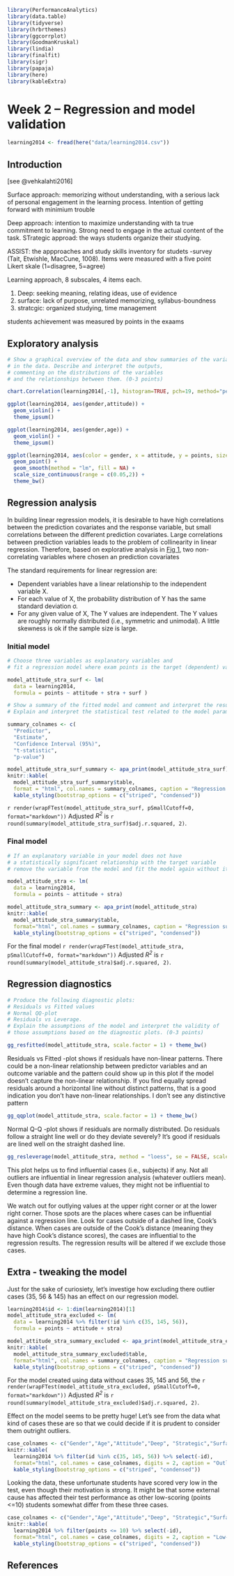 ```r
library(PerformanceAnalytics)
library(data.table)
library(tidyverse)
library(hrbrthemes)
library(ggcorrplot)
library(GoodmanKruskal)
library(lindia)
library(finalfit)
library(sigr)
library(papaja)
library(here)
library(kableExtra)
```

# Week 2 – Regression and model validation

```r

learning2014 <- fread(here("data/learning2014.csv"))

```

## Introduction


[see @vehkalahti2016]

Surface approach: memorizing without understanding, with a serious lack of personal engagement in the learning process. Intention of getting forward with minimium trouble

Deep approach: intention to maximize understanding with ta true commitment to learning. Strong need to engage in the actual content of the task.
STrategic approad: the ways students organize their studying.

ASSIST: the appproaches and study skills inventory for studets -survey (Tait, Etwishle, MacCune, 1008). Items were measured with a five point Likert skale (1=disagree, 5=agree)

Learning approach, 8 subscales, 4 items each.

1. Deep: seeking meaning, relating ideas, use of evidence
2. surface: lack of purpose, unrelated memorizing, syllabus-boundness
3. stratcgic: organized studying, time management

students achievement was measured by points in the exaams

## Exploratory analysis {#explorative-analysis}


```r
# Show a graphical overview of the data and show summaries of the variables 
# in the data. Describe and interpret the outputs, 
# commenting on the distributions of the variables 
# and the relationships between them. (0-3 points)

chart.Correlation(learning2014[,-1], histogram=TRUE, pch=19, method="pearson")

```

```r
ggplot(learning2014, aes(gender,attitude)) + 
  geom_violin() + 
  theme_ipsum()
```

```r
ggplot(learning2014, aes(gender,age)) + 
  geom_violin() + 
  theme_ipsum()
```


```r
ggplot(learning2014, aes(color = gender, x = attitude, y = points, size = stra)) + 
  geom_point() + 
  geom_smooth(method = "lm", fill = NA) +
  scale_size_continuous(range = c(0.05,2)) +
  theme_bw()
```

## Regression analysis

In building linear regression models, it is desirable to have high correlations between the prediction covariates and the response variable, but small correlations between the different prediction covariates. Large correlations between prediction variables leads to the problem of collinearity in linear regression. Therefore, based on explorative analysis in [Fig 1](#explorative-analysis), two non-correlating variables where chosen an prediction covariates


The standard requirements for linear regression are:

* Dependent variables have a linear relationship to the independent variable X.
* For each value of X, the probability distribution of Y has the same standard deviation σ.
* For any given value of X,
The Y values are independent.
The Y values are roughly normally distributed (i.e., symmetric and unimodal). A little skewness is ok if the sample size is large.

### Initial model

```r
# Choose three variables as explanatory variables and 
# fit a regression model where exam points is the target (dependent) variable.
```


```r
model_attitude_stra_surf <- lm(
  data = learning2014, 
  formula = points ~ attitude + stra + surf )

```

```r

# Show a summary of the fitted model and comment and interpret the results. 
# Explain and interpret the statistical test related to the model parameters.

summary_colnames <- c(
  "Predictor",
  "Estimate",
  "Confidence Interval (95%)",
  "t-statistic",
  "p-value")

model_attitude_stra_surf_summary <- apa_print(model_attitude_stra_surf)
knitr::kable(
  model_attitude_stra_surf_summary$table,
  format = "html", col.names = summary_colnames, caption = "Regression summary") %>% 
  kable_styling(bootstrap_options = c("striped", "condensed"))
```

`r render(wrapFTest(model_attitude_stra_surf, pSmallCutoff=0, format="markdown"))` Adjusted <i>R^2^</i> is `r round(summary(model_attitude_stra_surf)$adj.r.squared, 2)`.

### Final model

```r
# If an explanatory variable in your model does not have 
# a statistically significant relationship with the target variable
# remove the variable from the model and fit the model again without it.
```

```r
model_attitude_stra <- lm(
  data = learning2014, 
  formula = points ~ attitude + stra)
```

```r
model_attitude_stra_summary <- apa_print(model_attitude_stra)
knitr::kable(
  model_attitude_stra_summary$table,
  format="html", col.names = summary_colnames, caption = "Regression summary") %>% 
  kable_styling(bootstrap_options = c("striped", "condensed"))
```


For the final model `r render(wrapFTest(model_attitude_stra, pSmallCutoff=0, format="markdown"))` Adjusted <i>R^2^</i> is `r round(summary(model_attitude_stra)$adj.r.squared, 2)`.

## Regression diagnostics

```r
# Produce the following diagnostic plots: 
# Residuals vs Fitted values
# Normal QQ-plot
# Residuals vs Leverage. 
# Explain the assumptions of the model and interpret the validity of 
# those assumptions based on the diagnostic plots. (0-3 points)
```




```r
gg_resfitted(model_attitude_stra, scale.factor = 1) + theme_bw()
```

Residuals vs Fitted -plot shows if residuals have non-linear patterns. There could be a non-linear relationship between predictor variables and an outcome variable and the pattern could show up in this plot if the model doesn’t capture the non-linear relationship. If you find equally spread residuals around a horizontal line without distinct patterns, that is a good indication you don’t have non-linear relationships. I don’t see any distinctive pattern 


```r
gg_qqplot(model_attitude_stra, scale.factor = 1) + theme_bw()

```
Normal Q-Q -plot shows if residuals are normally distributed. Do residuals follow a straight line well or do they deviate severely? It’s good if residuals are lined well on the straight dashed line.



```r
gg_resleverage(model_attitude_stra, method = "loess", se = FALSE, scale.factor = 1) + theme_bw()

```
This plot helps us to find influential cases (i.e., subjects) if any. Not all outliers are influential in linear regression analysis (whatever outliers mean). Even though data have extreme values, they might not be influential to determine a regression line. 

We watch out for outlying values at the upper right corner or at the lower right corner. Those spots are the places where cases can be influential against a regression line. Look for cases outside of a dashed line, Cook’s distance. When cases are outside of the Cook’s distance (meaning they have high Cook’s distance scores), the cases are influential to the regression results. The regression results will be altered if we exclude those cases.

## Extra - tweaking the model

Just for the sake of curiosiety, let's investige how excluding there outlier cases (35, 56 & 145) has an effect on our regression model. 

```r
learning2014$id <- 1:dim(learning2014)[1]
model_attitude_stra_excluded <- lm(
  data = learning2014 %>% filter(!id %in% c(35, 145, 56)), 
  formula = points ~ attitude + stra)
```

```r
model_attitude_stra_summary_excluded <- apa_print(model_attitude_stra_excluded)
knitr::kable(
  model_attitude_stra_summary_excluded$table,
  format="html", col.names = summary_colnames, caption = "Regression summary") %>% 
  kable_styling(bootstrap_options = c("striped", "condensed"))
```


For the model created using data without cases 35, 145 and 56, the `r render(wrapFTest(model_attitude_stra_excluded, pSmallCutoff=0, format="markdown"))` Adjusted <i>R^2^</i> is `r round(summary(model_attitude_stra_excluded)$adj.r.squared, 2)`.

Effect on the model seems to be pretty huge! Let's see from the data what kind of cases these are so that we could decide if it is prudent to consider them outright outliers.

```r
case_colnames <- c("Gender","Age","Attitude","Deep", "Strategic","Surface","Points")
knitr::kable(
  learning2014 %>% filter(id %in% c(35, 145, 56)) %>% select(-id),
  format="html", col.names = case_colnames, digits = 2, caption = "Outlier cases") %>% 
  kable_styling(bootstrap_options = c("striped", "condensed"))
```
Looking the data, these unfortunate students have scored very low in the test, even though their motivation is strong. It might be that some external cause has affected their test performance as other low-scoring (points <=10) students somewhat differ from these three cases.

```r
case_colnames <- c("Gender","Age","Attitude","Deep", "Strategic","Surface","Points")
knitr::kable(
  learning2014 %>% filter(points <= 10) %>% select(-id),
  format="html", col.names = case_colnames, digits = 2, caption = "Low-scoring students") %>% 
  kable_styling(bootstrap_options = c("striped", "condensed"))
```


## References

